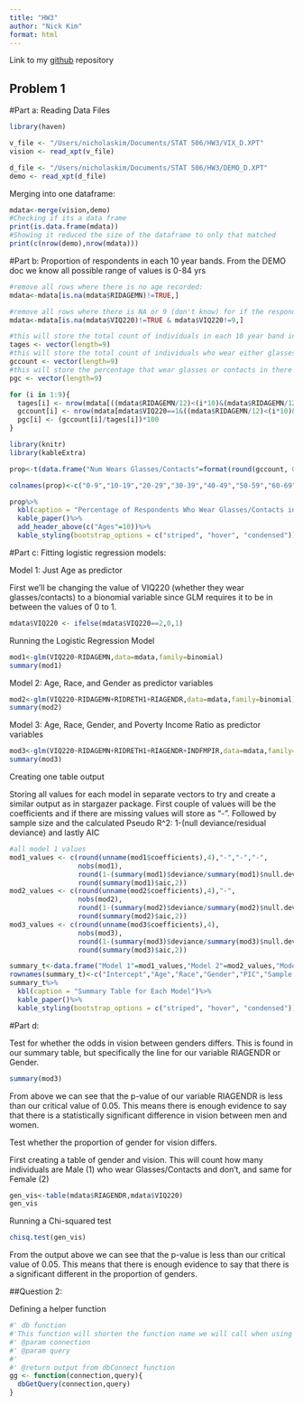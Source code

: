 ```yaml
---
title: "HW3"
author: "Nick Kim"
format: html
---
```


Link to my [github](https://github.com/nick-kimm/HW3) repository 

## Problem 1

#Part a: 
Reading Data Files 
```r
library(haven)

v_file <- "/Users/nicholaskim/Documents/STAT 506/HW3/VIX_D.XPT"
vision <- read_xpt(v_file)

d_file <- "/Users/nicholaskim/Documents/STAT 506/HW3/DEMO_D.XPT"
demo <- read_xpt(d_file)
```

Merging into one dataframe:
```r
mdata<-merge(vision,demo)
#Checking if its a data frame
print(is.data.frame(mdata))
#Showing it reduced the size of the dataframe to only that matched
print(c(nrow(demo),nrow(mdata)))
```

#Part b:
Proportion of respondents in each 10 year bands. From the DEMO doc we know all possible range of values is 0-84 yrs
```r
#remove all rows where there is no age recorded:
mdata<-mdata[is.na(mdata$RIDAGEMN)!=TRUE,]

#remove all rows where there is NA or 9 (don't know) for if the respondent wears glasses/contacts
mdata<-mdata[is.na(mdata$VIQ220)!=TRUE & mdata$VIQ220!=9,]

#this will store the total count of individuals in each 10 year band into one vector
tages <- vector(length=9)
#this will store the total count of individuals who wear either glasses or contacts
gccount <- vector(length=9)
#this will store the percentage that wear glasses or contacts in there respective age group
pgc <- vector(length=9)

for (i in 1:9){
  tages[i] <- nrow(mdata[((mdata$RIDAGEMN/12)<(i*10)&(mdata$RIDAGEMN/12)>((i-1)*10)),])
  gccount[i] <- nrow(mdata[mdata$VIQ220==1&((mdata$RIDAGEMN/12)<(i*10)&(mdata$RIDAGEMN/12)>((i-1)*10)),])
  pgc[i] <- (gccount[i]/tages[i])*100
}
```



```r
library(knitr)
library(kableExtra)

prop<-t(data.frame("Num Wears Glasses/Contacts"=format(round(gccount, 0), nsmall = 0),"Total in Age Group"=format(round(tages, 0), nsmall = 0),"Per Who Wear Glasses/Contacts"=format(round(pgc, 2), nsmall = 2)))

colnames(prop)<-c("0-9","10-19","20-29","30-39","40-49","50-59","60-69","70-79","80-89")

prop%>%
  kbl(caption = "Percentage of Respondents Who Wear Glasses/Contacts in 10 yr Bands")%>%
  kable_paper()%>%
  add_header_above(c("Ages"=10))%>%
  kable_styling(bootstrap_options = c("striped", "hover", "condensed"))
```


#Part c:
Fitting logistic regression models:

Model 1:
Just Age as predictor

First we'll be changing the value of VIQ220 (whether they wear glasses/contacts) to a bionomial variable since GLM requires it to be in between the values of 0 to 1.
```r
mdata$VIQ220 <- ifelse(mdata$VIQ220==2,0,1)
```

Running the Logistic Regression Model
```r
mod1<-glm(VIQ220~RIDAGEMN,data=mdata,family=binomial)
summary(mod1)
```

Model 2:
Age, Race, and Gender as predictor variables
```r
mod2<-glm(VIQ220~RIDAGEMN+RIDRETH1+RIAGENDR,data=mdata,family=binomial)
summary(mod2)
```

Model 3:
Age, Race, Gender, and Poverty Income Ratio as predictor variables
```r
mod3<-glm(VIQ220~RIDAGEMN+RIDRETH1+RIAGENDR+INDFMPIR,data=mdata,family=binomial)
summary(mod3)
```
Creating one table output

Storing all values for each model in separate vectors to try and create a similar output as in stargazer package. First couple of values will be the coefficients and if there are missing values will store as "-". Followed by sample size and the calculated Pseudo R^2: 1-(null deviance/residual deviance) and lastly AIC
```r
#all model 1 values
mod1_values <- c(round(unname(mod1$coefficients),4),"-","-","-",
                 nobs(mod1),
                 round(1-(summary(mod1)$deviance/summary(mod1)$null.deviance),2),
                 round(summary(mod1)$aic,2))
mod2_values <- c(round(unname(mod2$coefficients),4),"-",
                 nobs(mod2),
                 round(1-(summary(mod2)$deviance/summary(mod2)$null.deviance),2),
                 round(summary(mod2)$aic,2))
mod3_values <- c(round(unname(mod3$coefficients),4),
                 nobs(mod3),
                 round(1-(summary(mod3)$deviance/summary(mod3)$null.deviance),2),
                 round(summary(mod3)$aic,2))

summary_t<-data.frame("Model 1"=mod1_values,"Model 2"=mod2_values,"Model 3"=mod3_values)
rownames(summary_t)<-c("Intercept","Age","Race","Gender","PIC","Sample Size","Pseduo-R^2","AIC")
summary_t%>%
  kbl(caption = "Summary Table for Each Model")%>%
  kable_paper()%>%
  kable_styling(bootstrap_options = c("striped", "hover", "condensed"))
```

#Part d: 

Test for whether the odds in vision between genders differs. This is found in our summary table, but specifically the line for our variable RIAGENDR or Gender. 
```r
summary(mod3)
```
From above we can see that the p-value of our variable RIAGENDR is less than our critical value of 0.05. This means there is enough evidence to say that there is a statistically significant difference in vision between men and women. 

Test whether the proportion of gender for vision differs. 

First creating a table of gender and vision. This will count how many individuals are Male (1) who wear Glasses/Contacts and don't, and same for Female (2)
```r
gen_vis<-table(mdata$RIAGENDR,mdata$VIQ220)
gen_vis
```
Running a Chi-squared test
```r
chisq.test(gen_vis)
```
From the output above we can see that the p-value is less than our critical value of 0.05. This means that there is enough evidence to say that there is a significant different in the proportion of genders. 

##Question 2:


Defining a helper function
```r
#' db function
#'This function will shorten the function name we will call when using dbConnect for ease of use for the user
#' @param connection 
#' @param query 
#'
#' @return output from dbConnect function
gg <- function(connection,query){
  dbGetQuery(connection,query)
}
```